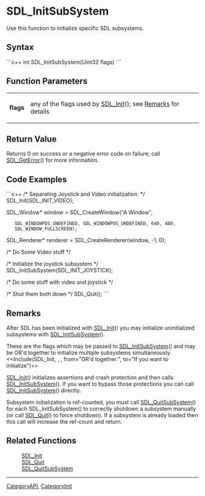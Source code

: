 <!-- pragma section-numbers off -->
<!-- pragma disable-camelcase -->

= SDL_InitSubSystem =
Use this function to initialize specific SDL subsystems.


== Syntax ==
```c++
int SDL_InitSubSystem(Uint32 flags)
```

== Function Parameters ==
{|
|'''flags'''
|any of the flags used by [[SDL_Init]](); see [[#flags|Remarks]] for details
|}

== Return Value ==
Returns 0 on success or a negative error code on failure; call [[SDL_GetError]]() for more information.

== Code Examples ==
```c++
/* Separating Joystick and Video initialization. */
SDL_Init(SDL_INIT_VIDEO);

SDL_Window* window = SDL_CreateWindow("A Window",
    SDL_WINDOWPOS_UNDEFINED, SDL_WINDOWPOS_UNDEFINED, 640, 480,
    SDL_WINDOW_FULLSCREEN);
SDL_Renderer* renderer = SDL_CreateRenderer(window, -1, 0);

/* Do Some Video stuff */

/* Initialize the joystick subsystem */
SDL_InitSubSystem(SDL_INIT_JOYSTICK);

/* Do some stuff with video and joystick */

/* Shut them both down */
SDL_Quit();
```

== Remarks ==
After SDL has been initialized with [[SDL_Init]]() you may initialize uninitialized subsystems with [[SDL_InitSubSystem]]().

<span id="flags"></span>These are the flags which may be passed to [[SDL_InitSubSystem]]() and may be OR'd together to initialize multiple subsystems simultaneously.
<<Include(SDL_Init, , , from="OR'd together:", to="If you want to initialize")>>

[[SDL_Init]]() initializes assertions and crash protection and then calls [[SDL_InitSubSystem]]().  If you want to bypass those protections you can call [[SDL_InitSubSystem]]() directly.

Subsystem initialization is ref-counted, you must call [[SDL_QuitSubSystem]]() for each SDL_InitSubSystem() to correctly shutdown a subsystem manually (or call [[SDL_Quit]]() to force shutdown). If a subsystem is already loaded then this call will increase the ref-count and return.

== Related Functions ==
:[[SDL_Init]]
:[[SDL_Quit]]
:[[SDL_QuitSubSystem]]

----
[[CategoryAPI]], [[CategoryInit]]

